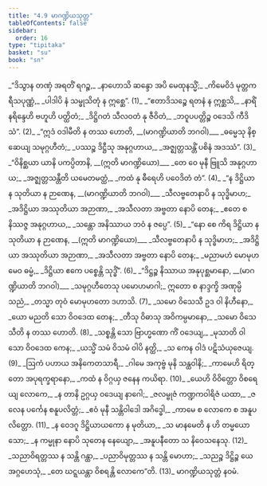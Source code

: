 ```yaml
---
title: "4.9 မာဂဏ္ဍိယသုတ္တ"
tableOfContents: false
sidebar:
  order: 16
type: "tipitaka"
basket: "su"
book: "sn"
---
```



<DynamicBreadcrumb />

<Division number="842" book="sn">

<Paragraph number="1011" type="verses" book="sn">
_“ဒိသွာန တဏှံ အရတိံ ရဂဉ္စ,_  
_နာဟောသိ ဆန္ဒော အပိ မေထုနသ္မိံ;_  
_ကိမေဝိဒံ မုတ္တကရီသပုဏ္ဏံ,_  
_ပါဒါပိ နံ သမ္ဖုသိတုံ န ဣစ္ဆေ”. (1)_  

</Paragraph>

</Division>
<Division number="843" book="sn">

<Paragraph number="1012" type="verses" book="sn">
_“ဧတာဒိသဉ္စေ ရတနံ န ဣစ္ဆသိ,_  
_နာရိံ နရိန္ဒေဟိ ဗဟူဟိ ပတ္ထိတံ;_  
_ဒိဋ္ဌိဂတံ သီလဝတံ နု ဇီဝိတံ,_  
_ဘဝူပပတ္တိဉ္စ ဝဒေသိ ကီဒိသံ”. (2)_  

</Paragraph>

</Division>
<Division number="844" book="sn">

<Paragraph number="1013" type="verses" book="sn">
_“ဣဒံ ဝဒါမီတိ န တဿ ဟောတိ, __(မာဂဏ္ဍိယာတိ ဘဂဝါ)___  
_ဓမ္မေသု နိစ္ဆေယျ သမုဂ္ဂဟီတံ;_  
_ပဿဉ္စ ဒိဋ္ဌီသု အနုဂ္ဂဟာယ,_  
_အဇ္ဈတ္တသန္တိံ ပစိနံ အဒဿံ”. (3)_  

</Paragraph>

</Division>
<Division number="845" book="sn">

<Paragraph number="1014" type="verses" book="sn">
_“ဝိနိစ္ဆယာ ယာနိ ပကပ္ပိတာနိ, __(ဣတိ မာဂဏ္ဍိယော)___  
_တေ ဝေ မုနီ ဗြူသိ အနုဂ္ဂဟာယ;_  
_အဇ္ဈတ္တသန္တီတိ ယမေတမတ္ထံ,_  
_ကထံ နု ဓီရေဟိ ပဝေဒိတံ တံ”. (4)_  

</Paragraph>

</Division>
<Division number="846" book="sn">

<Paragraph number="1015" type="verses" book="sn">
_“န ဒိဋ္ဌိယာ န သုတိယာ န ဉာဏေန, __(မာဂဏ္ဍိယာတိ ဘဂဝါ)___  
_သီလဗ္ဗတေနာပိ န သုဒ္ဓိမာဟ;_  
_အဒိဋ္ဌိယာ အဿုတိယာ အဉာဏာ,_  
_အသီလတာ အဗ္ဗတာ နောပိ တေန;_  
_ဧတေ စ နိဿဇ္ဇ အနုဂ္ဂဟာယ,_  
_သန္တော အနိဿာယ ဘဝံ န ဇပ္ပေ”. (5)_  

</Paragraph>

</Division>
<Division number="847" book="sn">

<Paragraph number="1016" type="verses" book="sn">
_“နော စေ ကိရ ဒိဋ္ဌိယာ န သုတိယာ န ဉာဏေန, __(ဣတိ မာဂဏ္ဍိယော)___  
_သီလဗ္ဗတေနာပိ န သုဒ္ဓိမာဟ;_  
_အဒိဋ္ဌိယာ အဿုတိယာ အဉာဏာ,_  
_အသီလတာ အဗ္ဗတာ နောပိ တေန;_  
_မညာမဟံ မောမုဟမေဝ ဓမ္မံ,_  
_ဒိဋ္ဌိယာ ဧကေ ပစ္စေန္တိ သုဒ္ဓိံ”. (6)_  

</Paragraph>

</Division>
<Division number="848" book="sn">

<Paragraph number="1017" type="verses" book="sn">
_“ဒိဋ္ဌဉ္စ နိဿာယ အနုပုစ္ဆမာနော, __(မာဂဏ္ဍိယာတိ ဘဂဝါ)___  
_သမုဂ္ဂဟီတေသု ပမောဟမာဂါ;_  
ဣတော စ နာဒ္ဒက္ခိ အဏုမ္ပိ သညံ,_  
_တသ္မာ တုဝံ မောမုဟတော ဒဟာသိ. (7)_  

</Paragraph>

</Division>
<Division number="849" book="sn">

<Paragraph number="1018" type="verses" book="sn">
_သမော ဝိသေသီ ဥဒ ဝါ နိဟီနော,_  
_ယော မညတိ သော ဝိဝဒေထ တေန;_  
_တီသု ဝိဓာသု အဝိကမ္ပမာနော,_  
_သမော ဝိသေသီတိ န တဿ ဟောတိ. (8)_  

</Paragraph>

</Division>
<Division number="850" book="sn">

<Paragraph number="1019" type="verses" book="sn">
_သစ္စန္တိ သော ဗြာဟ္မဏော ကိံ ဝဒေယျ,_  
_မုသာတိ ဝါ သော ဝိဝဒေထ ကေန;_  
_ယသ္မိံ သမံ ဝိသမံ ဝါပိ နတ္ထိ,_  
_သ ကေန ဝါဒံ ပဋိသံယုဇေယျ. (9)_  

</Paragraph>

</Division>
<Division number="851" book="sn">

<Paragraph number="1020" type="verses" book="sn">
_ဩကံ ပဟာယ အနိကေတသာရီ,_  
_ဂါမေ အကုဗ္ဗံ မုနိ သန္ထဝါနိ;_  
_ကာမေဟိ ရိတ္တော အပုရက္ခရာနော,_  
_ကထံ န ဝိဂ္ဂယှ ဇနေန ကယိရာ. (10)_  

</Paragraph>

</Division>
<Division number="852" book="sn">

<Paragraph number="1021" type="verses" book="sn">
_ယေဟိ ဝိဝိတ္တော ဝိစရေယျ လောကေ,_  
_န တာနိ ဥဂ္ဂယှ ဝဒေယျ နာဂေါ;_  
_ဇလမ္ဗုဇံ ကဏ္ဍကဝါရိဇံ ယထာ,_  
_ဇလေန ပင်္ကေန စနူပလိတ္တံ;_  
_ဧဝံ မုနီ သန္တိဝါဒေါ အဂိဒ္ဓေါ,_  
_ကာမေ စ လောကေ စ အနူပလိတ္တော. (11)_  

</Paragraph>

</Division>
<Division number="853" book="sn">

<Paragraph number="1022" type="verses" book="sn">
_န ဝေဒဂူ ဒိဋ္ဌိယာယကော န မုတိယာ,_  
_သ မာနမေတိ န ဟိ တမ္မယော သော;_  
_န ကမ္မုနာ နောပိ သုတေန နေယျော,_  
_အနူပနီတော သ နိဝေသနေသု. (12)_  

</Paragraph>

</Division>
<Division number="854" book="sn">

<Paragraph number="1023" type="verses" book="sn">
_သညာဝိရတ္တဿ န သန္တိ ဂန္ထာ,_  
_ပညာဝိမုတ္တဿ န သန္တိ မောဟာ;_  
_သညဉ္စ ဒိဋ္ဌိဉ္စ ယေ အဂ္ဂဟေသုံ,_  
_တေ ဃဋ္ဋယန္တာ ဝိစရန္တိ လောကေ”တိ. (13)_  


</Paragraph>
</Division>

<Paragraph number="1024" type="center" book="sn">
မာဂဏ္ဍိယသုတ္တံ နဝမံ.
</Paragraph>